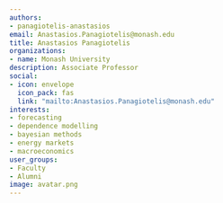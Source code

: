```yaml
---
authors:
- panagiotelis-anastasios
email: Anastasios.Panagiotelis@monash.edu
title: Anastasios Panagiotelis
organizations:
- name: Monash University
description: Associate Professor
social:
- icon: envelope
  icon_pack: fas
  link: "mailto:Anastasios.Panagiotelis@monash.edu"
interests:
- forecasting
- dependence modelling
- bayesian methods
- energy markets
- macroeconomics
user_groups:
- Faculty
- Alumni
image: avatar.png
---
```

